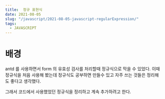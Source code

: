 ```yaml
---
title:  정규 표현식
date: 2021-08-05
slug: "/javascript/2021-08-05-javascript-regularExpression/"
tags:
  - JAVASCRIPT
---
```


# 배경

antd 를 사용하면서
form 의 유효성 검사를 처리할때
정규식으로 막을 수 있었다.
이때 정규식을 처음 사용해 봤는데
정규식도 공부하면 만들수 있고
자주 쓰는 것들은 정리해도 좋다고 생각했다.

그래서 코드에서 사용했었던 정규식을 정리하고
계속 추가하려고 한다.

